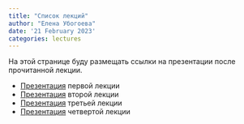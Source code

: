 ```yaml
---
title: "Список лекций"
author: "Елена Убогоева"
date: '21 February 2023'
categories: lectures
---
```


На этой странице буду размещать ссылки на презентации после прочитанной лекции.

-   [Презентация](statR_lecture1.qmd) первой лекции
-   [Презентация](statR_lecture2.qmd) второй лекции
-   [Презентация](statR_lecture3.qmd) третьей лекции
-   [Презентация](statR_lecture4.qmd) четвертой лекции
